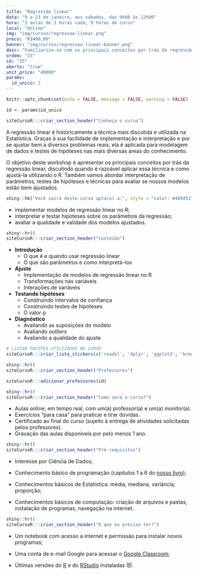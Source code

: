 ```yaml
---
title: "Regressão linear"
data: "9 a 23 de janeiro, aos sábados, das 9h00 às 12h00"
hora: "3 aulas de 3 horas cada, 9 horas de curso"
local: "Online"
img: "img/cursos/regressao-linear.png"
preco: "R$400,00"
banner: "img/cursos/regressao-linear-banner.png"
desc: "Familiarize-se com os principais conceitos por trás da regressão linear."
ordem: "15"
id: "35"
aberto: "true"
unit_price: "40000"
params:
  id_unico: 3
---
```



```r
knitr::opts_chunk$set(echo = FALSE, message = FALSE, warning = FALSE)

id <- params$id_unico
```

```r
siteCursoR:::criar_section_header("Conheça o curso")
```

A regressão linear é historicamente a técnica mais discutida e utilizada na Estatística. Graças à sua facilidade de implementação e interpretação e por se ajustar bem a diversos problemas reais, ela é aplicada para modelagem de dados e testes de hipóteses nas mais diversas áreas do conhecimento.

O objetivo deste workshop é apresentar os principais conceitos por trás da regressão linear, discutindo quando é razoável aplicar essa técnica e como ajustá-la utilizando o R. Também vamos abordar interpretação de  parâmetros, testes de hipóteses e técnicas para avaliar se nossos modelos estão bem ajustados.

```r
shiny::h6("Você sairá deste curso apta(o) a:", style = "color: #489d51")
```


::: {.voce-saira}
- implementar modelos de regressão linear no R;
- interpretar e testar hipóteses sobre os parâmetros da regressão;
- avaliar a qualidade e validade dos modelos ajustados.
:::


```r
shiny::hr()
siteCursoR:::criar_section_header("Conteúdo")
```

::: {.row}

:::: {.column-esq}
- **Introdução**
  - O que é e quando usar regressão linear
  - O que são parâmetros e como interpretá-los
- **Ajuste**
  - Implementação de modelos de regressão linear no R
  - Transformações nas variáveis
  - Interações de variáveis
- **Testando hipóteses**
  - Construindo intervalos de confiança
  - Construindo testes de hipóteses
  - O valor p
- **Diagnóstico**
  - Avaliando as suposições do modelo
  - Avaliando *outliers*
  - Avaliando a qualidade do ajuste
::::

:::: {.column-dir}

::::: {.row .justify-content-center}
```r
# LISTAR PACOTES UTILIZADOS NO CURSO
siteCursoR:::criar_lista_stickers(c('readxl', 'dplyr', 'ggplot2', 'broom', 'janitor'))
```
:::::

:::: 

:::


```r
shiny::hr()
siteCursoR:::criar_section_header("Professores")
```

```r
siteCursoR:::adicionar_professores(id)
```

```r
shiny::hr()
siteCursoR:::criar_section_header("Como será o curso?")
```

- Aulas online, em tempo real, com um(a) professor(a) e um(a) monitor(a). 
- Exercícios "para casa" para praticar e tirar dúvidas.
- Certificado ao final do curso (sujeito à entrega de atividades solicitadas pelos professores).
- Gravação das aulas disponíveis por pelo menos 1 ano.

```r
shiny::hr()
siteCursoR:::criar_section_header("Pré-requisitos") 
```


- Interesse por Ciência de Dados;

- Conhecimento básico de programação (capítulos 1 a 6 do [nosso livro](https://livro.curso-r.com/));

- Conhecimentos básicos de Estatística: média, mediana, variância, proporção;

- Conhecimentos básicos de computação: criação de arquivos e pastas, instalação de programas, navegação na internet.

```r
shiny::hr()
siteCursoR:::criar_section_header("O que eu preciso ter?")
```

- Um notebook com acesso a internet e permissão para instalar novos programas;

- Uma conta de e-mail Google para acessar o [Google Classroom](https://classroom.google.com/);

-  Últimas versões do [R](https://cran.r-project.org/) e do [RStudio](https://www.rstudio.com/products/rstudio/download/) instaladas &#128571;.
